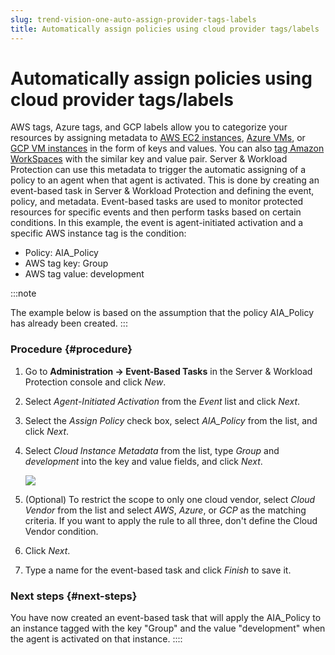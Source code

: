 ```yaml
---
slug: trend-vision-one-auto-assign-provider-tags-labels
title: Automatically assign policies using cloud provider tags/labels
---
```

# Automatically assign policies using cloud provider tags/labels

AWS tags, Azure tags, and GCP labels allow you to categorize your resources by assigning metadata to [AWS EC2 instances](https://docs.aws.amazon.com/AWSEC2/latest/UserGuide/Using_Tags.mdx), [Azure VMs](https://docs.microsoft.com/en-us/azure/azure-resource-manager/management/tag-resources), or [GCP VM instances](https://cloud.google.com/compute/docs/labeling-resources) in the form of keys and values. You can also [tag Amazon WorkSpaces](https://docs.aws.amazon.com/workspaces/latest/adminguide/tag-workspaces-resources) with the similar key and value pair. Server & Workload Protection can use this metadata to trigger the automatic assigning of a policy to an agent when that agent is activated. This is done by creating an event-based task in Server & Workload Protection and defining the event, policy, and metadata. Event-based tasks are used to monitor protected resources for specific events and then perform tasks based on certain conditions. In this example, the event is agent-initiated activation and a specific AWS instance tag is the condition:

- Policy: AIA_Policy
- AWS tag key: Group
- AWS tag value: development

:::note

The example below is based on the assumption that the policy AIA_Policy has already been created.
:::

### Procedure {#procedure}

1.  Go to **Administration → Event-Based Tasks** in the Server & Workload Protection console and click *New*.

2.  Select *Agent-Initiated Activation* from the *Event* list and click *Next*.

3.  Select the *Assign Policy* check box, select *AIA_Policy* from the list, and click *Next*.

4.  Select *Cloud Instance Metadata* from the list, type *Group* and *development* into the key and value fields, and click *Next*.

    ![](/images/2016-07-06_000086_DS10=af29be5b-3984-4b80-ba84-3645db27e920.webp)

5.  (Optional) To restrict the scope to only one cloud vendor, select *Cloud Vendor* from the list and select *AWS*, *Azure*, or *GCP* as the matching criteria. If you want to apply the rule to all three, don't define the Cloud Vendor condition.

6.  Click *Next*.

7.  Type a name for the event-based task and click *Finish* to save it.

### Next steps {#next-steps}

You have now created an event-based task that will apply the AIA_Policy to an instance tagged with the key "Group" and the value "development" when the agent is activated on that instance.
::::

